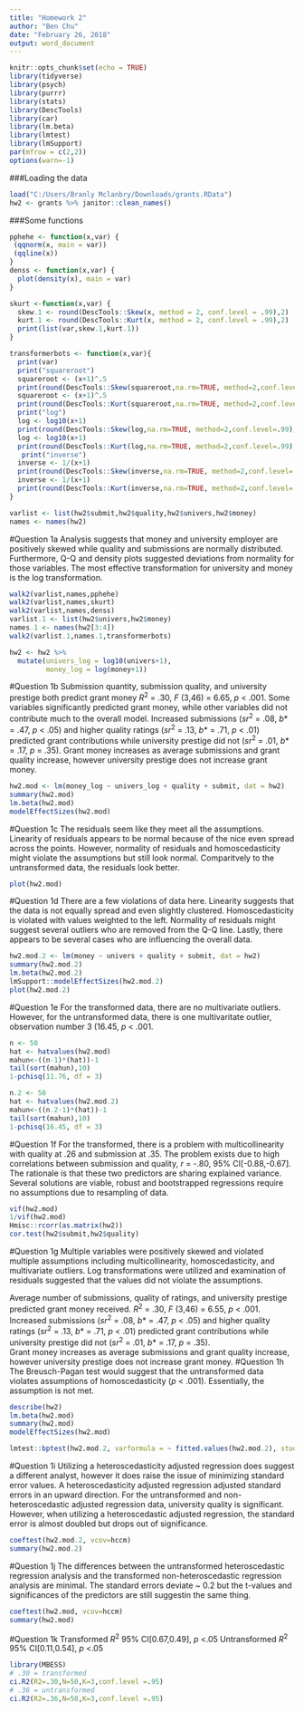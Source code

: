 ```yaml
---
title: "Homework 2"
author: "Ben Chu"
date: "February 26, 2018"
output: word_document
---
```

```r
knitr::opts_chunk$set(echo = TRUE)
library(tidyverse)
library(psych)
library(purrr)
library(stats)
library(DescTools)
library(car)
library(lm.beta)
library(lmtest)
library(lmSupport)
par(mfrow = c(2,2))
options(warn=-1)
```
###Loading the data
```r
load("C:/Users/Branly Mclanbry/Downloads/grants.RData")
hw2 <- grants %>% janitor::clean_names()
```
###Some functions
```r
pphehe <- function(x,var) {
 (qqnorm(x, main = var))
 (qqline(x))
}
denss <- function(x,var) {
  plot(density(x), main = var)
}

skurt <-function(x,var) {
  skew.1 <- round(DescTools::Skew(x, method = 2, conf.level = .99),2)
  kurt.1 <- round(DescTools::Kurt(x, method = 2, conf.level = .99),2)
  print(list(var,skew.1,kurt.1))
}

transformerbots <- function(x,var){
  print(var)
  print("squareroot")
  squareroot <- (x+1)^.5
  print(round(DescTools::Skew(squareroot,na.rm=TRUE, method=2,conf.level=.99),2))
  squareroot <- (x+1)^.5
  print(round(DescTools::Kurt(squareroot,na.rm=TRUE, method=2,conf.level=.99),2))
  print("log")
  log <- log10(x+1)
  print(round(DescTools::Skew(log,na.rm=TRUE, method=2,conf.level=.99),2))
  log <- log10(x+1)
  print(round(DescTools::Kurt(log,na.rm=TRUE, method=2,conf.level=.99),2))
   print("inverse")
  inverse <- 1/(x+1)
  print(round(DescTools::Skew(inverse,na.rm=TRUE, method=2,conf.level=.99),2))
  inverse <- 1/(x+1)
  print(round(DescTools::Kurt(inverse,na.rm=TRUE, method=2,conf.level=.99),2))
}

varlist <- list(hw2$submit,hw2$quality,hw2$univers,hw2$money)
names <- names(hw2)
```
#Question 1a
Analysis suggests that money and university employer are positively skewed while quality and submissions are normally distributed. Furthermore, Q-Q and density plots suggested deviations from normality for those variables.
The most effective transformation for university and money is the log transformation. 

```r
walk2(varlist,names,pphehe)
walk2(varlist,names,skurt)
walk2(varlist,names,denss)
varlist.1 <- list(hw2$univers,hw2$money)
names.1 <- names(hw2[3:4])
walk2(varlist.1,names.1,transformerbots)
```

```r
hw2 <- hw2 %>%
  mutate(univers_log = log10(univers+1),
         money_log = log(money+1))
```
#Question 1b
Submission quantity, submission quality, and university prestige both predict grant money  _R_^2^ = .30, _F_ (3,46) = 6.65, _p_ < .001. Some variables significantly predicted grant money, while other variables did not contribute much to the overall model. Increased submissions (_sr_^2^ = .08, _b_* = .47, _p_ < .05) and higher quality ratings (_sr_^2^ = .13, _b_* = .71, _p_ < .01) predicted grant contributions while university prestige did not (_sr_^2^ = .01, _b_* = .17, _p_ = .35). 
Grant money increases as average submissions and grant quality increase, however university prestige does not increase grant money. 
```r
hw2.mod <- lm(money_log ~ univers_log + quality + submit, dat = hw2)
summary(hw2.mod)
lm.beta(hw2.mod)
modelEffectSizes(hw2.mod)
```

#Question 1c
The residuals seem like they meet all the assumptions. Linearity of residuals appears to be normal because of the nice even spread across the points. However, normality of residuals and homoscedasticity might violate the assumptions but still look normal. Comparitvely to the untransformed data, the residuals look better.
```r
plot(hw2.mod)
```

#Question 1d
There are a few violations of data here. Linearity suggests that the data is not equally spread and even slightly clustered. Homoscedasticity is violated with values weighted to the left. Normality of residuals might suggest several outliers who are removed from the Q-Q line. Lastly, there appears to be several cases who are influencing the overall data.
```r
hw2.mod.2 <- lm(money ~ univers + quality + submit, dat = hw2)
summary(hw2.mod.2)
lm.beta(hw2.mod.2)
lmSupport::modelEffectSizes(hw2.mod.2)
plot(hw2.mod.2)
```

#Question 1e
For the transformed data, there are no multivariate outliers. However, for the untransformed data, there is one multivaritate outlier, observation number 3 (16.45, _p_ < .001.
```r
n <- 50
hat <- hatvalues(hw2.mod)
mahun<-((n-1)*(hat))-1
tail(sort(mahun),10)
1-pchisq(11.76, df = 3)
```
```r
n.2 <- 50
hat <- hatvalues(hw2.mod.2)
mahun<-((n.2-1)*(hat))-1
tail(sort(mahun),10)
1-pchisq(16.45, df = 3)
```

#Question 1f
For the transformed, there is a problem with multicollinearity with quality at .26 and submission at .35. The problem exists due to high correlations between submission and quality, _r_ = -.80, 95% CI[-0.88,-0.67]. The rationale is that these two predictors are sharing explained variance. Several solutions are viable, robust and bootstrapped regressions require no assumptions due to resampling of data.
```r
vif(hw2.mod)
1/vif(hw2.mod)
Hmisc::rcorr(as.matrix(hw2))
cor.test(hw2$submit,hw2$quality)
```

#Question 1g
Multiple variables were positively skewed and violated multiple assumptions including multicollinearity, homoscedasticity, and multivariate outliers. Log transformations were utilized and examination of residuals suggested that the values did not violate the assumptions.

Average number of submissions, quality of ratings, and university prestige predicted grant money received. _R_^2^ = .30, _F_ (3,46) = 6.55, _p_ < .001. Increased submissions (_sr_^2^ = .08, _b_* = .47, _p_ < .05) and higher quality ratings (_sr_^2^ = .13, _b_* = .71, _p_ < .01) predicted grant contributions while university prestige did not (_sr_^2^ = .01, _b_* = .17, _p_ = .35).  
Grant money increases as average submissions and grant quality increase, however university prestige does not increase grant money. 
#Question 1h
The Breusch-Pagan test would suggest that the untransformed data violates assumptions of homoscedasticity (_p_ < .001). Essentially, the assumption is not met.
```r
describe(hw2)
lm.beta(hw2.mod)
summary(hw2.mod)
modelEffectSizes(hw2.mod)
```
```r
lmtest::bptest(hw2.mod.2, varformula = ~ fitted.values(hw2.mod.2), studentize = FALSE)
```

#Question 1i 
Utilizing a heteroscedasticity adjusted regression does suggest a different analyst, however it does raise the issue of minimizing standard error values. A heteroscedasticity adjusted regression adjusted standard errors in an upward direction. For the untransformed and non-heteroscedastic adjusted regression data, university quality is significant. However, when utilizing a heteroscedastic adjusted regression, the standard error is almost doubled but drops out of significance.  
```r
coeftest(hw2.mod.2, vcov=hccm)
summary(hw2.mod.2)
```
#Question 1j
The differences between the untransformed heteroscedastic regression analysis and the transformed non-heteroscedastic regression analysis are minimal. The standard errors deviate ~ 0.2 but the t-values and significances of the predictors are still suggestin the same thing. 
```r
coeftest(hw2.mod, vcov=hccm)
summary(hw2.mod)
```
#Question 1k
Transformed _R_^2^ 95% CI[0.67,0.49], _p_ <.05 
Untransformed _R_^2^ 95% CI[0.11,0.54], _p_ <.05 
```r
library(MBESS)
# .30 = transformed
ci.R2(R2=.30,N=50,K=3,conf.level =.95)
# .36 = untransformed
ci.R2(R2=.36,N=50,K=3,conf.level =.95)
```